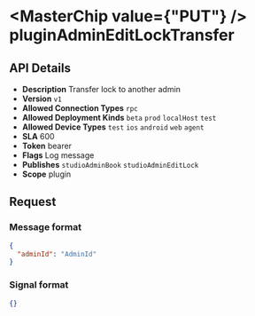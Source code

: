 
# <MasterChip value={"PUT"} /> pluginAdminEditLockTransfer

## API Details

- **Description** Transfer lock to another admin
- **Version** `v1`
- **Allowed Connection Types** `rpc` 
- **Allowed Deployment Kinds** `beta` `prod` `localHost` `test` 
- **Allowed Device Types** `test` `ios` `android` `web` `agent` 
- **SLA** 600
- **Token** bearer
- **Flags** Log message
- **Publishes** `studioAdminBook` `studioAdminEditLock` 
- **Scope** plugin


## Request

### Message format

```json
{
  "adminId": "AdminId"
}
```

### Signal format

```json
{}
```

